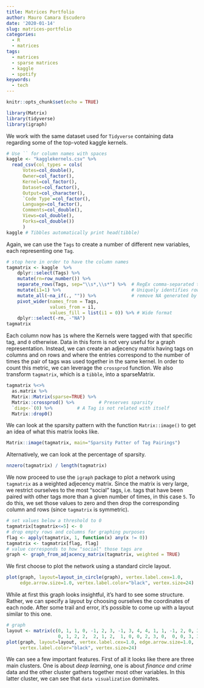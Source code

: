 ```yaml
---
title: Matrices Portfolio
author: Mauro Camara Escudero
date: '2020-01-14'
slug: matrices-portfolio
categories:
  - R
  - matrices
tags:
  - matrices
  - sparse matrices
  - kaggle
  - spotify
keywords:
  - tech
---
```

```r
knitr::opts_chunk$set(echo = TRUE)
```

```r
library(Matrix)
library(tidyverse)
library(igraph)
```

We work with the same dataset used for `Tidyverse` containing data regarding some of the top-voted kaggle kernels.

```r
# Use `` for column names with spaces
kaggle <- "kagglekernels.csv" %>% 
  read_csv(col_types = cols(
      Votes=col_double(),
      Owner=col_factor(),
      Kernel=col_factor(),
      Dataset=col_factor(),
      Output=col_character(),
      `Code Type`=col_factor(),
      Language=col_factor(),
      Comments=col_double(),
      Views=col_double(),
      Forks=col_double())
      )
kaggle # Tibbles automatically print head(tibble)
```

Again, we can use the `Tags` to create a number of different new variables, each representing one `Tag`. 

```r
# stop here in order to have the column names
tagmatrix <- kaggle  %>% 
    dplyr::select(Tags) %>%  
    mutate(rn=row_number()) %>%             
    separate_rows(Tags, sep="\\s*,\\s*") %>%  # RegEx comma-separated tags
    mutate(i1=1) %>%                          # Uniquely identifies rows together with rn
    mutate_all(~na_if(., "")) %>%             # remove NA generated by "<tag>,"
    pivot_wider(names_from = Tags, 
                values_from = i1,
                values_fill = list(i1 = 0)) %>% # Wide format
    dplyr::select(-rn, -"NA")
tagmatrix
```

Each column now has `1`s where the Kernels were tagged with that specific tag, and `0` otherwise. Data in this form is not very useful for a graph representation. Instead, we can create an adjecency matrix having tags on columns and on rows and where the entries correspond to the number of times the pair of tags was used together in the same kernel. In order to count this metric, we can leverage the `crossprod` function. We also transform `tagmatrix`, which is a `tibble`, into a sparseMatrix.

```r
tagmatrix %<>%
  as.matrix %>% 
  Matrix::Matrix(sparse=TRUE) %>% 
  Matrix::crossprod() %>%         # Preserves sparsity
  `diag<-`(0) %>%         # A Tag is not related with itself
  Matrix::drop0()
```

We can look at the sparsity pattern with the function `Matrix::image()` to get an idea of what this matrix looks like.

```r
Matrix::image(tagmatrix, main="Sparsity Patter of Tag Pairings")
```

Alternatively, we can look at the percentage of sparsity.
```r
nnzero(tagmatrix) / length(tagmatrix)
```

We now proceed to use the `igraph` package to plot a network using `tagmatrix` as a weighted adjecency matrix. Since the matrix is very large, we restrict ourselves to the most "social" tags, i.e. tags that have been paired with other tags more than a given number of times, in this case `5`. To do this, we set those values to zero and then drop the corresponding column and rows (since `tagmatrix` is symmetric).

```r
# set values below a threshold to 0
tagmatrix[tagmatrix<=5] <- 0
# drop empty rows and columns for graphing purposes
flag <- apply(tagmatrix, 1, function(x) any(x != 0))
tagmatrix <- tagmatrix[flag, flag]
# value corresponds to how "social" those tags are
graph <- graph_from_adjacency_matrix(tagmatrix, weighted = TRUE)
```

We first choose to plot the network using a standard circle layout.

```r
plot(graph, layout=layout_in_circle(graph), vertex.label.cex=1.0,
     edge.arrow.size=1.0, vertex.label.color="black", vertex.size=24)
```

While at first this graph looks insightful, it's hard to see some structure. Rather, we can specify a layout by choosing ourselves the coordinates of each node. After some trail and error, it's possible to come up with a layout similar to this one.

```r
# graph
layout <- matrix(c(0, 1, 1, 0, -1, 2, 3, -1, 3, 4, 4, 1, 1, -1, 2, 0, 3, 4, 4,
                   0, 1, 2, 2,  2, 1, 2,  1, 0, 0, 2, 3, 0,  0, 0, 3, 3, 3, 1), nrow=19, ncol=2)
plot(graph, layout=layout, vertex.label.cex=1.0, edge.arrow.size=1.0, 
     vertex.label.color="black", vertex.size=24)
```

We can see a few important features. First of all it looks like there are three main clusters. One is about _deep learning_, one is about _finance and crime_ data and the other cluster gathers together most other variables. In this latter cluster, we can see that `data visualization` dominates.

